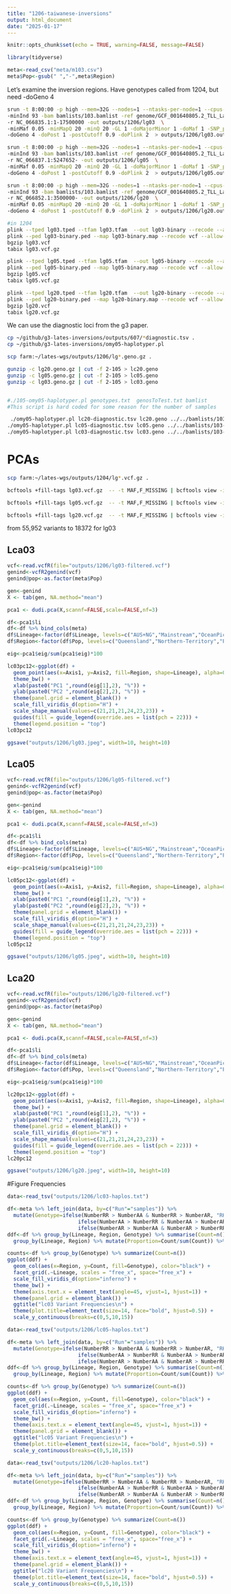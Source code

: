 ```yaml
---
title: "1206-taiwanese-inversions"
output: html_document
date: "2025-01-17"
---
```


```r
knitr::opts_chunk$set(echo = TRUE, warning=FALSE, message=FALSE)
```

```r
library(tidyverse)
```

```r
meta<-read_csv("meta/m103.csv")
meta$Pop<-gsub(" ","-",meta$Region)
```

Let's examine the inversion regions. Have genotypes called from 1204, but need -doGeno 4 

```sh
srun -t 8:00:00 -p high --mem=32G --nodes=1 --ntasks-per-node=1 --cpus-per-task=12 $HOME/angsd/angsd -nthreads 12 \
-minInd 93 -bam bamlists/103.bamlist -ref genome/GCF_001640805.2_TLL_Latcal_v3_genomic.fna \
-r NC_066835.1:1-17500000 -out outputs/1206/lg03  \
-minMaf 0.05 -minMapQ 20 -minQ 20 -GL 1 -doMajorMinor 1 -doMaf 1 -SNP_pval 1e-6 \
-doGeno 4 -doPost 1 -postCutoff 0.9 -doPlink 2  > outputs/1206/lg03.out 2> outputs/1206/lg03.err &

srun -t 8:00:00 -p high --mem=32G --nodes=1 --ntasks-per-node=1 --cpus-per-task=12 $HOME/angsd/angsd -nthreads 12 \
-minInd 93 -bam bamlists/103.bamlist -ref genome/GCF_001640805.2_TLL_Latcal_v3_genomic.fna \
-r NC_066837.1:5247652- -out outputs/1206/lg05  \
-minMaf 0.05 -minMapQ 20 -minQ 20 -GL 1 -doMajorMinor 1 -doMaf 1 -SNP_pval 1e-6 \
-doGeno 4 -doPost 1 -postCutoff 0.9 -doPlink 2  > outputs/1206/lg05.out 2> outputs/1206/lg05.err &

srun -t 8:00:00 -p high --mem=32G --nodes=1 --ntasks-per-node=1 --cpus-per-task=12 $HOME/angsd/angsd -nthreads 12 \
-minInd 93 -bam bamlists/103.bamlist -ref genome/GCF_001640805.2_TLL_Latcal_v3_genomic.fna \
-r NC_066852.1:3500000- -out outputs/1206/lg20  \
-minMaf 0.05 -minMapQ 20 -minQ 20 -GL 1 -doMajorMinor 1 -doMaf 1 -SNP_pval 1e-6 \
-doGeno 4 -doPost 1 -postCutoff 0.9 -doPlink 2  > outputs/1206/lg20.out 2> outputs/1206/lg20.err &

#in 1204
plink --tped lg03.tped --tfam lg03.tfam  --out lg03-binary --recode --allow-extra-chr --noweb
plink --ped lg03-binary.ped --map lg03-binary.map --recode vcf --allow-extra-chr -out lg03
bgzip lg03.vcf 
tabix lg03.vcf.gz

plink --tped lg05.tped --tfam lg05.tfam  --out lg05-binary --recode --allow-extra-chr --noweb
plink --ped lg05-binary.ped --map lg05-binary.map --recode vcf --allow-extra-chr -out lg05
bgzip lg05.vcf 
tabix lg05.vcf.gz

plink --tped lg20.tped --tfam lg20.tfam  --out lg20-binary --recode --allow-extra-chr --noweb
plink --ped lg20-binary.ped --map lg20-binary.map --recode vcf --allow-extra-chr -out lg20
bgzip lg20.vcf 
tabix lg20.vcf.gz

```

We can use the diagnostic loci from the g3 paper.


```sh
cp ~/github/g3-lates-inversions/outputs/607/*diagnostic.tsv .
cp ~/github/g3-lates-inversions/omy05-haplotyper.pl 

scp farm:~/lates-wgs/outputs/1206/lg*.geno.gz .

gunzip -c lg20.geno.gz | cut -f 2-105 > lc20.geno    
gunzip -c lg05.geno.gz | cut -f 2-105 > lc05.geno   
gunzip -c lg03.geno.gz | cut -f 2-105 > lc03.geno   


#./105-omy05-haplotyper.pl genotypes.txt  genosToTest.txt bamlist
#This script is hard coded for some reason for the number of samples 

 ./omy05-haplotyper.pl lc20-diagnostic.tsv lc20.geno ../../bamlists/103-sample-names.txt > lc20-haplos.txt 
./omy05-haplotyper.pl lc05-diagnostic.tsv lc05.geno ../../bamlists/103-sample-names.txt > lc05-haplos.txt 
./omy05-haplotyper.pl lc03-diagnostic.tsv lc03.geno ../../bamlists/103-sample-names.txt > lc03-haplos.txt 

```



# PCAs

```sh
scp farm:~/lates-wgs/outputs/1204/lg*.vcf.gz .

bcftools +fill-tags lg03.vcf.gz  -- -t MAF,F_MISSING | bcftools view -i 'F_MISSING < 0.05' | bcftools view -i 'INFO/MAF > 0.05' > lg03-filtered.vcf

bcftools +fill-tags lg05.vcf.gz  -- -t MAF,F_MISSING | bcftools view -i 'F_MISSING < 0.05' | bcftools view -i 'INFO/MAF > 0.05' > lg05-filtered.vcf

bcftools +fill-tags lg20.vcf.gz  -- -t MAF,F_MISSING | bcftools view -i 'F_MISSING < 0.05' | bcftools view -i 'INFO/MAF > 0.05' > lg20-filtered.vcf
```
from 55,952 variants to 18372 for lg03

## Lca03

```r
vcf<-read.vcfR(file="outputs/1206/lg03-filtered.vcf")
genind<-vcfR2genind(vcf)
genind@pop<-as.factor(meta$Pop)
```

```r
gen<-genind
X <- tab(gen, NA.method="mean")

pca1 <- dudi.pca(X,scannf=FALSE,scale=FALSE,nf=3)

df<-pca1$li
df<-df %>% bind_cols(meta)
df$Lineage<-factor(df$Lineage, levels=c("AUS+NG","Mainstream","OceanPick","SEA","IND","lakdiva"))
df$Region<-factor(df$Pop, levels=c("Queensland","Northern-Territory","Papua-New-Guinea","Mainstream","OceanPick","Indonesia-K","Indonesia-SU","Indonesia-SJ","Philippines","Taiwan","Vietnam","Cambodia","Thailand","Bangladesh","India-Eastern-Coast","Sri-Lanka","India-Western-Coast"))

eig<-pca1$eig/sum(pca1$eig)*100
```

```r
lc03pc12<-ggplot(df) + 
  geom_point(aes(x=Axis1, y=Axis2, fill=Region, shape=Lineage), alpha=0.75, cex=2) +
  theme_bw() +
  xlab(paste0("PC1 ",round(eig[1],2), "%")) +
  ylab(paste0("PC2 ",round(eig[2],2), "%")) +
  theme(panel.grid = element_blank()) +
  scale_fill_viridis_d(option="H") +
  scale_shape_manual(values=c(21,21,21,24,23,23)) +
  guides(fill = guide_legend(override.aes = list(pch = 22))) +
  theme(legend.position = "top")
lc03pc12

ggsave("outputs/1206/lg03.jpeg", width=10, height=10)
```

## Lca05

```r
vcf<-read.vcfR(file="outputs/1206/lg05-filtered.vcf")
genind<-vcfR2genind(vcf)
genind@pop<-as.factor(meta$Pop)
```

```r
gen<-genind
X <- tab(gen, NA.method="mean")

pca1 <- dudi.pca(X,scannf=FALSE,scale=FALSE,nf=3)

df<-pca1$li
df<-df %>% bind_cols(meta)
df$Lineage<-factor(df$Lineage, levels=c("AUS+NG","Mainstream","OceanPick","SEA","IND","lakdiva"))
df$Region<-factor(df$Pop, levels=c("Queensland","Northern-Territory","Papua-New-Guinea","Mainstream","OceanPick","Indonesia-K","Indonesia-SU","Indonesia-SJ","Philippines","Taiwan","Vietnam","Cambodia","Thailand","Bangladesh","India-Eastern-Coast","Sri-Lanka","India-Western-Coast"))

eig<-pca1$eig/sum(pca1$eig)*100
```

```r
lc05pc12<-ggplot(df) + 
  geom_point(aes(x=Axis1, y=Axis2, fill=Region, shape=Lineage), alpha=0.75, cex=2) +
  theme_bw() +
  xlab(paste0("PC1 ",round(eig[1],2), "%")) +
  ylab(paste0("PC2 ",round(eig[2],2), "%")) +
  theme(panel.grid = element_blank()) +
  scale_fill_viridis_d(option="H") +
  scale_shape_manual(values=c(21,21,21,24,23,23)) +
  guides(fill = guide_legend(override.aes = list(pch = 22))) +
  theme(legend.position = "top")
lc05pc12

ggsave("outputs/1206/lg05.jpeg", width=10, height=10)
```

## Lca20

```r
vcf<-read.vcfR(file="outputs/1206/lg20-filtered.vcf")
genind<-vcfR2genind(vcf)
genind@pop<-as.factor(meta$Pop)
```

```r
gen<-genind
X <- tab(gen, NA.method="mean")

pca1 <- dudi.pca(X,scannf=FALSE,scale=FALSE,nf=3)

df<-pca1$li
df<-df %>% bind_cols(meta)
df$Lineage<-factor(df$Lineage, levels=c("AUS+NG","Mainstream","OceanPick","SEA","IND","lakdiva"))
df$Region<-factor(df$Pop, levels=c("Queensland","Northern-Territory","Papua-New-Guinea","Mainstream","OceanPick","Indonesia-K","Indonesia-SU","Indonesia-SJ","Philippines","Taiwan","Vietnam","Cambodia","Thailand","Bangladesh","India-Eastern-Coast","Sri-Lanka","India-Western-Coast"))

eig<-pca1$eig/sum(pca1$eig)*100
```

```r
lc20pc12<-ggplot(df) + 
  geom_point(aes(x=Axis1, y=Axis2, fill=Region, shape=Lineage), alpha=0.75, cex=2) +
  theme_bw() +
  xlab(paste0("PC1 ",round(eig[1],2), "%")) +
  ylab(paste0("PC2 ",round(eig[2],2), "%")) +
  theme(panel.grid = element_blank()) +
  scale_fill_viridis_d(option="H") +
  scale_shape_manual(values=c(21,21,21,24,23,23)) +
  guides(fill = guide_legend(override.aes = list(pch = 22))) +
  theme(legend.position = "top")
lc20pc12

ggsave("outputs/1206/lg20.jpeg", width=10, height=10)
```


#Figure Frequencies

```r
data<-read_tsv("outputs/1206/lc03-haplos.txt")

df<-meta %>% left_join(data, by=c("Run"="samples")) %>%
  mutate(Genotype=ifelse(NumberRR > NumberAA & NumberRR > NumberAR, "RHom",
                       ifelse(NumberAA > NumberRR & NumberAA > NumberAR, "AHom",
                       ifelse(NumberAR > NumberAA & NumberAR > NumberRR, "Het","Other"))))
ddf<-df %>% group_by(Lineage, Region, Genotype) %>% summarise(Count=n()) %>% ungroup() %>%
  group_by(Lineage, Region) %>% mutate(Proportion=Count/sum(Count)) %>% mutate(SampleSize=sum(Count))

counts<-df %>% group_by(Genotype) %>% summarize(Count=n())
ggplot(ddf) +
  geom_col(aes(x=Region, y=Count, fill=Genotype), color="black") +
  facet_grid(.~Lineage, scales = "free_x", space="free_x") +
  scale_fill_viridis_d(option="inferno") +
  theme_bw() +
  theme(axis.text.x = element_text(angle=45, vjust=1, hjust=1)) +
  theme(panel.grid = element_blank()) +
  ggtitle("lc03 Variant Frequencies\n") +
  theme(plot.title=element_text(size=14, face="bold", hjust=0.5)) +
  scale_y_continuous(breaks=c(0,5,10,15))
```

```r

data<-read_tsv("outputs/1206/lc05-haplos.txt")

df<-meta %>% left_join(data, by=c("Run"="samples")) %>%
  mutate(Genotype=ifelse(NumberRR > NumberAA & NumberRR > NumberAR, "RHom",
                       ifelse(NumberAA > NumberRR & NumberAA > NumberAR, "AHom",
                       ifelse(NumberAR > NumberAA & NumberAR > NumberRR, "Het","Other"))))
ddf<-df %>% group_by(Lineage, Region, Genotype) %>% summarise(Count=n()) %>% ungroup() %>%
  group_by(Lineage, Region) %>% mutate(Proportion=Count/sum(Count)) %>% mutate(SampleSize=sum(Count))

counts<-df %>% group_by(Genotype) %>% summarize(Count=n())
ggplot(ddf) +
  geom_col(aes(x=Region, y=Count, fill=Genotype), color="black") +
  facet_grid(.~Lineage, scales = "free_x", space="free_x") +
  scale_fill_viridis_d(option="inferno") +
  theme_bw() +
  theme(axis.text.x = element_text(angle=45, vjust=1, hjust=1)) +
  theme(panel.grid = element_blank()) +
  ggtitle("lc05 Variant Frequencies\n") +
  theme(plot.title=element_text(size=14, face="bold", hjust=0.5)) +
  scale_y_continuous(breaks=c(0,5,10,15))
```

```r

data<-read_tsv("outputs/1206/lc20-haplos.txt")

df<-meta %>% left_join(data, by=c("Run"="samples")) %>%
  mutate(Genotype=ifelse(NumberRR > NumberAA & NumberRR > NumberAR, "RHom",
                       ifelse(NumberAA > NumberRR & NumberAA > NumberAR, "AHom",
                       ifelse(NumberAR > NumberAA & NumberAR > NumberRR, "Het","Other"))))
ddf<-df %>% group_by(Lineage, Region, Genotype) %>% summarise(Count=n()) %>% ungroup() %>%
  group_by(Lineage, Region) %>% mutate(Proportion=Count/sum(Count)) %>% mutate(SampleSize=sum(Count))

counts<-df %>% group_by(Genotype) %>% summarize(Count=n())
ggplot(ddf) +
  geom_col(aes(x=Region, y=Count, fill=Genotype), color="black") +
  facet_grid(.~Lineage, scales = "free_x", space="free_x") +
  scale_fill_viridis_d(option="inferno") +
  theme_bw() +
  theme(axis.text.x = element_text(angle=45, vjust=1, hjust=1)) +
  theme(panel.grid = element_blank()) +
  ggtitle("lc20 Variant Frequencies\n") +
  theme(plot.title=element_text(size=14, face="bold", hjust=0.5)) +
  scale_y_continuous(breaks=c(0,5,10,15))

```